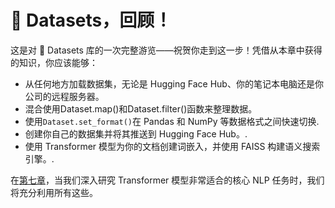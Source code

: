 # 🤗 Datasets，回顾！

<CourseFloatingBanner
    chapter={5}
    classNames="absolute z-10 right-0 top-0"
/>

这是对 🤗 Datasets 库的一次完整游览——祝贺你走到这一步！凭借从本章中获得的知识，你应该能够：

- 从任何地方加载数据集，无论是 Hugging Face Hub、你的笔记本电脑还是你公司的远程服务器。
- 混合使用Dataset.map()和Dataset.filter()函数来整理数据。
- 使用`Dataset.set_format()`在 Pandas 和 NumPy 等数据格式之间快速切换.
- 创建你自己的数据集并将其推送到 Hugging Face Hub。.
- 使用 Transformer 模型为你的文档创建词嵌入，并使用 FAISS 构建语义搜索引擎。.

在[第七章](/course/chapter7)，当我们深入研究 Transformer 模型非常适合的核心 NLP 任务时，我们将充分利用所有这些。